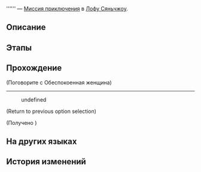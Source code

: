 {{Дополнить|Диалоги.}}
{{Миссия Инфобокс
|id              = 4040253
|Название        = 
|Изображение     = Миссия Освоения .png
|Тип             = Миссия приключения
|События         = 
|Глава           = 
|Условия         = Завершена {{cx}}<!--Hidden Mission ID 4040250-->
|Персонажи       = Обеспокоенная женщина; Первопроходец
|СтартЛокация    = [[Лофу Сяньчжоу]] — [[Комиссия по предсказаниям]]
|Локации         = Комиссия по предсказаниям
|Предыдущая      = 
|Следующая       = 
|Награды         = Утраченные золотые частицы*1
}}
'''''' — [[Миссия приключения]] в [[Лофу Сяньчжоу]].

==Описание==
{{Описание|<!--официальное описание из Перекрёстка судеб-->}}

==Этапы==


==Прохождение==
{{Дополнить}}


;(Поговорите с Обеспокоенная женщина)
----
<!--Unknown TalkSentence: 414253002-->
:{{Диалог|Стрелка}} undefined
<!--Unknown TalkSentence: 414253004-->
<!--Unknown TalkSentence: 414253005-->
;(Return to previous option selection)

;(Получено {{Item|«Манускрипт помешательства»|20|x=1|text=«Манускрипт помешательства»}})
{{Диалог Конец}}

==На других языках==
{{На других языках
|en   = 
|zhs  = 
|zht  = 
|ja   = 
|ko   = 
|es   = 
|fr   = 
|ru   = 
|th   = 
|vi   = 
|de   = 
|id   = 
|pt   = 
}}

==История изменений==
{{История изменений|2.7}}
